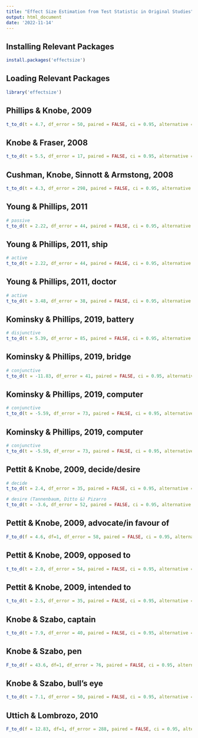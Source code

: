 ```yaml
---
title: "Effect Size Estimation from Test Statistic in Original Studies"
output: html_document
date: '2022-11-14'
---
```


## Installing Relevant Packages
```r
install.packages('effectsize')
```
## Loading Relevant Packages

```r
library('effectsize')
```

## Phillips & Knobe, 2009
```r
t_to_d(t = 4.7, df_error = 50, paired = FALSE, ci = 0.95, alternative = "two.sided")
```

## Knobe & Fraser, 2008
```r
t_to_d(t = 5.5, df_error = 17, paired = FALSE, ci = 0.95, alternative = "two.sided")
```
## Cushman, Knobe, Sinnott & Armstong, 2008
```r
t_to_d(t = 4.3, df_error = 298, paired = FALSE, ci = 0.95, alternative = "two.sided")
```

## Young & Phillips, 2011
```r
# passive
t_to_d(t = 2.22, df_error = 44, paired = FALSE, ci = 0.95, alternative = "two.sided")
```

## Young & Phillips, 2011, ship
```r
# active
t_to_d(t = 2.22, df_error = 44, paired = FALSE, ci = 0.95, alternative = "two.sided")
```

## Young & Phillips, 2011, doctor
```r
# active
t_to_d(t = 3.48, df_error = 38, paired = FALSE, ci = 0.95, alternative = "two.sided")
```

## Kominsky & Phillips, 2019, battery
```r
# disjunctive
t_to_d(t = 5.39, df_error = 85, paired = FALSE, ci = 0.95, alternative = "two.sided")
```
## Kominsky & Phillips, 2019, bridge
```r
# conjunctive
t_to_d(t = -11.83, df_error = 41, paired = FALSE, ci = 0.95, alternative = "two.sided")
```
## Kominsky & Phillips, 2019, computer
```r
# conjunctive
t_to_d(t = -5.59, df_error = 73, paired = FALSE, ci = 0.95, alternative = "two.sided")
```

## Kominsky & Phillips, 2019, computer
```r
# conjunctive
t_to_d(t = -5.59, df_error = 73, paired = FALSE, ci = 0.95, alternative = "two.sided")
```

## Pettit & Knobe, 2009, decide/desire
```r
# decide
t_to_d(t = 2.4, df_error = 35, paired = FALSE, ci = 0.95, alternative = "two.sided")

# desire (Tannenbaum, Ditto &) Pizarro
t_to_d(t = -3.6, df_error = 52, paired = FALSE, ci = 0.95, alternative = "two.sided")
```
## Pettit & Knobe, 2009, advocate/in favour of
```r

F_to_d(f = 4.6, df=1, df_error = 58, paired = FALSE, ci = 0.95, alternative = "two.sided")

```

## Pettit & Knobe, 2009, opposed to
```r

t_to_d(t = 2.0, df_error = 54, paired = FALSE, ci = 0.95, alternative = "two.sided")

```

## Pettit & Knobe, 2009, intended to
```r

t_to_d(t = 2.5, df_error = 35, paired = FALSE, ci = 0.95, alternative = "two.sided")

```

## Knobe & Szabo, captain
```r

t_to_d(t = 7.9, df_error = 40, paired = FALSE, ci = 0.95, alternative = "two.sided")

```

## Knobe & Szabo, pen
```r

F_to_d(f = 43.6, df=1, df_error = 76, paired = FALSE, ci = 0.95, alternative = "two.sided")

```

## Knobe & Szabo, bull's eye
```r

t_to_d(t = 7.1, df_error = 50, paired = FALSE, ci = 0.95, alternative = "two.sided")

```

## Uttich & Lombrozo, 2010
```r

F_to_d(f = 12.83, df=1, df_error = 288, paired = FALSE, ci = 0.95, alternative = "two.sided")
```
